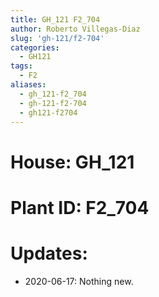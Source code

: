 ```yaml
---
title: GH_121 F2_704
author: Roberto Villegas-Diaz
slug: 'gh-121/f2-704'
categories:
  - GH121
tags:
  - F2
aliases:
  - gh_121-f2_704
  - gh-121-f2-704
  - gh121-f2704
---
```


# **House**: GH_121
# **Plant ID**: F2_704
# **Updates**: 
 - 2020-06-17: Nothing new.

